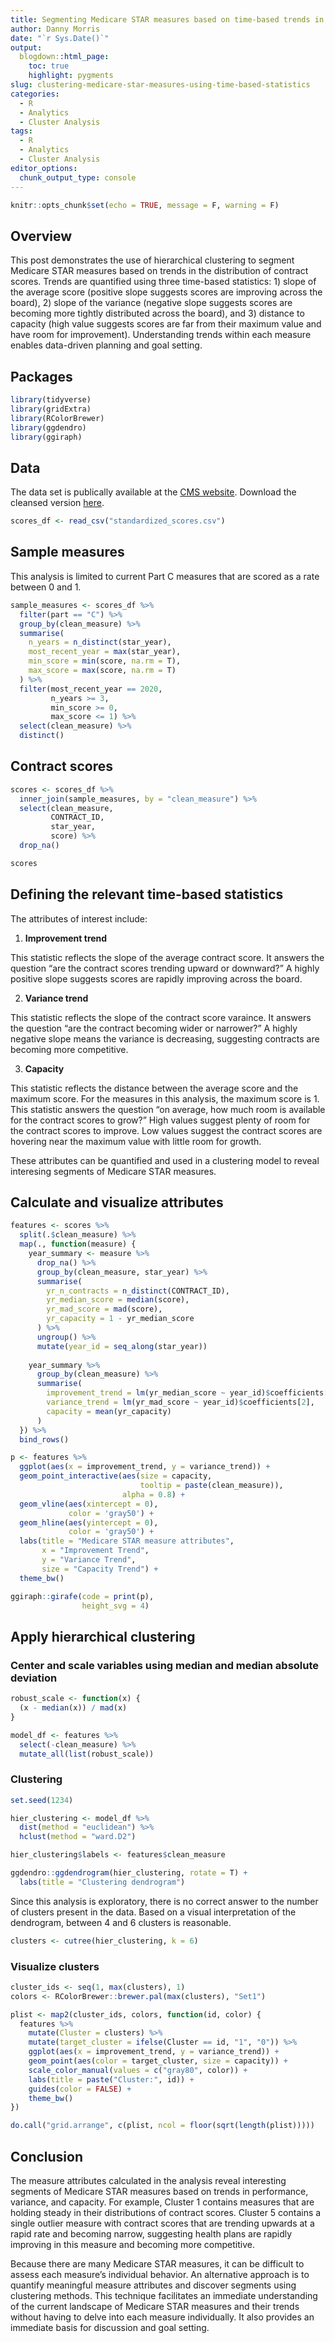 ```yaml
---
title: Segmenting Medicare STAR measures based on time-based trends in the distributions of contract scores
author: Danny Morris
date: "`r Sys.Date()`"
output: 
  blogdown::html_page:
    toc: true
    highlight: pygments
slug: clustering-medicare-star-measures-using-time-based-statistics
categories:
  - R
  - Analytics
  - Cluster Analysis
tags:
  - R
  - Analytics
  - Cluster Analysis
editor_options: 
  chunk_output_type: console
---
```


```r
knitr::opts_chunk$set(echo = TRUE, message = F, warning = F)
```

## Overview

This post demonstrates the use of hierarchical clustering to segment Medicare STAR measures based on trends in the distribution of contract scores. Trends are quantified using three time-based statistics: 1) slope of the average score (positive slope suggests scores are improving across the board), 2) slope of the variance (negative slope suggests scores are becoming more tightly distributed across the board), and 3) distance to capacity (high value suggests scores are far from their maximum value and have room for improvement). Understanding trends within each measure enables data-driven planning and goal setting.

## Packages

```r
library(tidyverse)
library(gridExtra)
library(RColorBrewer)
library(ggdendro)
library(ggiraph)
```

## Data

The data set is publically available at the [CMS website](https://www.cms.gov/Medicare/Prescription-Drug-Coverage/PrescriptionDrugCovGenIn/PerformanceData). Download the cleansed version [here](.files/standardized_scores.csv).

```r
scores_df <- read_csv("standardized_scores.csv")
```

## Sample measures

This analysis is limited to current Part C measures that are scored as a rate between 0 and 1.

```r
sample_measures <- scores_df %>%
  filter(part == "C") %>%
  group_by(clean_measure) %>%
  summarise(
    n_years = n_distinct(star_year),
    most_recent_year = max(star_year),
    min_score = min(score, na.rm = T),
    max_score = max(score, na.rm = T)
  ) %>%
  filter(most_recent_year == 2020,
         n_years >= 3, 
         min_score >= 0,
         max_score <= 1) %>%
  select(clean_measure) %>%
  distinct()
```

## Contract scores

```r
scores <- scores_df %>%
  inner_join(sample_measures, by = "clean_measure") %>%
  select(clean_measure,
         CONTRACT_ID,
         star_year,
         score) %>%
  drop_na()

scores
```

## Defining the relevant time-based statistics

The attributes of interest include:

1. **Improvement trend**

This statistic reflects the slope of the average contract score. It answers the question "are the contract scores trending upward or downward?" A highly positive slope suggests scores are rapidly improving across the board. 

2. **Variance trend**

This statistic reflects the slope of the contract score varaince. It answers the question "are the contract becoming wider or narrower?" A highly negative slope means the variance is decreasing, suggesting contracts are becoming more competitive.

3. **Capacity**

This statistic reflects the distance between the average score and the maximum score. For the measures in this analysis, the maximum score is 1. This statistic answers the question "on average, how much room is available for the contract scores to grow?" High values suggest plenty of room for the contract scores to improve. Low values suggest the contract scores are hovering near the maximum value with little room for growth.

These attributes can be quantified and used in a clustering model to reveal interesing segments of Medicare STAR measures.

## Calculate and visualize attributes

```r
features <- scores %>% 
  split(.$clean_measure) %>%
  map(., function(measure) {
    year_summary <- measure %>%
      drop_na() %>%
      group_by(clean_measure, star_year) %>%
      summarise(
        yr_n_contracts = n_distinct(CONTRACT_ID),
        yr_median_score = median(score),
        yr_mad_score = mad(score),
        yr_capacity = 1 - yr_median_score
      ) %>%
      ungroup() %>%
      mutate(year_id = seq_along(star_year))
    
    year_summary %>%
      group_by(clean_measure) %>%
      summarise(
        improvement_trend = lm(yr_median_score ~ year_id)$coefficients[2],
        variance_trend = lm(yr_mad_score ~ year_id)$coefficients[2],
        capacity = mean(yr_capacity)
      )
  }) %>%
  bind_rows()
```

```r
p <- features %>%
  ggplot(aes(x = improvement_trend, y = variance_trend)) +
  geom_point_interactive(aes(size = capacity,
                             tooltip = paste(clean_measure)),
                         alpha = 0.8) +
  geom_vline(aes(xintercept = 0), 
             color = 'gray50') +
  geom_hline(aes(yintercept = 0), 
             color = 'gray50') +
  labs(title = "Medicare STAR measure attributes",
       x = "Improvement Trend",
       y = "Variance Trend",
       size = "Capacity Trend") +
  theme_bw()

ggiraph::girafe(code = print(p), 
                height_svg = 4)
```

## Apply hierarchical clustering

### Center and scale variables using median and median absolute deviation

```r
robust_scale <- function(x) {
  (x - median(x)) / mad(x)
}

model_df <- features %>%
  select(-clean_measure) %>%
  mutate_all(list(robust_scale))
```

### Clustering

```r
set.seed(1234)

hier_clustering <- model_df %>%
  dist(method = "euclidean") %>%
  hclust(method = "ward.D2")

hier_clustering$labels <- features$clean_measure

ggdendro::ggdendrogram(hier_clustering, rotate = T) +
  labs(title = "Clustering dendrogram")
```

Since this analysis is exploratory, there is no correct answer to the number of clusters present in the data. Based on a visual interpretation of the dendrogram, between 4 and 6 clusters is reasonable. 

```r
clusters <- cutree(hier_clustering, k = 6)
```

### Visualize clusters

```r
cluster_ids <- seq(1, max(clusters), 1)
colors <- RColorBrewer::brewer.pal(max(clusters), "Set1")

plist <- map2(cluster_ids, colors, function(id, color) {
  features %>%
    mutate(Cluster = clusters) %>%
    mutate(target_cluster = ifelse(Cluster == id, "1", "0")) %>%
    ggplot(aes(x = improvement_trend, y = variance_trend)) +
    geom_point(aes(color = target_cluster, size = capacity)) +
    scale_color_manual(values = c("gray80", color)) +
    labs(title = paste("Cluster:", id)) +
    guides(color = FALSE) +
    theme_bw() 
})

do.call("grid.arrange", c(plist, ncol = floor(sqrt(length(plist)))))
```

## Conclusion

The measure attributes calculated in the analysis reveal interesting segments of Medicare STAR measures based on trends in performance, variance, and capacity. For example, Cluster 1 contains measures that are holding steady in their distributions of contract scores. Cluster 5 contains a single outlier measure with contract scores that are trending upwards at a rapid rate and becoming narrow, suggesting health plans are rapidly improving in this measure and becoming more competitive.

Because there are many Medicare STAR measures, it can be difficult to assess each measure's individual behavior. An alternative approach is to quantify meaningful measure attributes and discover segments using clustering methods. This technique facilitates an immediate understanding of the current landscape of Medicare STAR measures and their trends without having to delve into each measure individually. It also provides an immediate basis for discussion and goal setting.






















